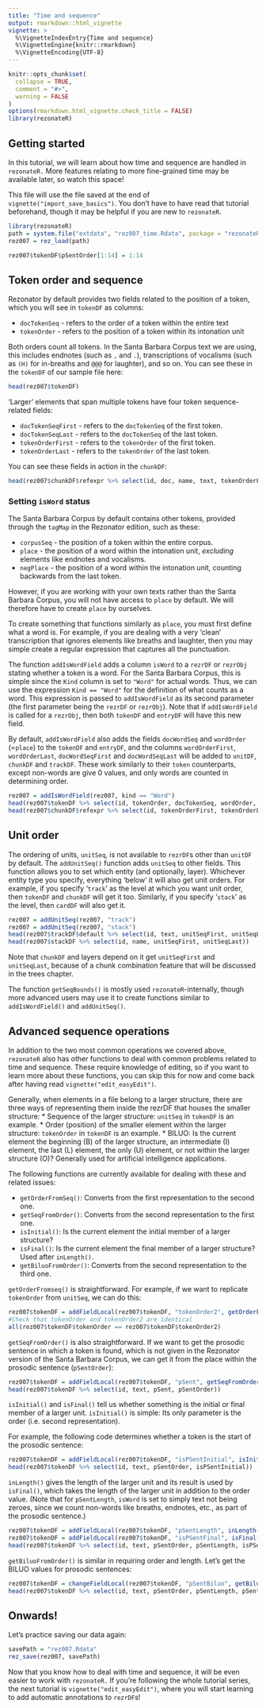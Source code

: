 ```yaml
---
title: "Time and sequence"
output: rmarkdown::html_vignette
vignette: >
  %\VignetteIndexEntry{Time and sequence}
  %\VignetteEngine{knitr::rmarkdown}
  %\VignetteEncoding{UTF-8}
---
```


```r
knitr::opts_chunk$set(
  collapse = TRUE,
  comment = "#>",
  warning = FALSE
)
options(rmarkdown.html_vignette.check_title = FALSE)
library(rezonateR)
```

## Getting started

In this tutorial, we will learn about how time and sequence are handled in `rezonateR.` More features relating to more fine-grained time may be available later, so watch this space!

This file will use the file saved at the end of `vignette("import_save_basics")`. You don't have to have read that tutorial beforehand, though it may be helpful if you are new to `rezonateR`.

```r
library(rezonateR)
path = system.file("extdata", "rez007_time.Rdata", package = "rezonateR", mustWork = T)
rez007 = rez_load(path)
```

```r
rez007$tokenDF$pSentOrder[1:14] = 1:14
```

## Token order and sequence

Rezonator by default provides two fields related to the position of a token, which you will see in `tokenDF` as columns:

-   `docTokenSeq` - refers to the order of a token within the entire text
-   `tokenOrder` - refers to the position of a token within its intonation unit

Both orders count all tokens. In the Santa Barbara Corpus text we are using, this includes endnotes (such as `,` and `.`), transcriptions of vocalisms (such as `(H)` for in-breaths and `@@@` for laughter), and so on. You can see these in the `tokenDF` of our sample file here:

```r
head(rez007$tokenDF)
```

'Larger' elements that span multiple tokens have four token sequence-related fields:

-   `docTokenSeqFirst` - refers to the `docTokenSeq` of the first token.
-   `docTokenSeqLast` - refers to the `docTokenSeq` of the last token.
-   `tokenOrderFirst` - refers to the `tokenOrder` of the first token.
-   `tokenOrderLast` - refers to the `tokenOrder` of the last token.

You can see these fields in action in the `chunkDF`:

```r
head(rez007$chunkDF$refexpr %>% select(id, doc, name, text, tokenOrderFirst, docTokenSeqFirst, tokenOrderLast, docTokenSeqLast))
```

### Setting `isWord` status

The Santa Barbara Corpus by default contains other tokens, provided through the `tagMap` in the Rezonator edition, such as these:

-   `corpusSeq` - the position of a token within the entire corpus.
-   `place` - the position of a word within the intonation unit, *excluding* elements like endnotes and vocalisms.
-   `negPlace` - the position of a word within the intonation unit, counting backwards from the last token.

However, if you are working with your own texts rather than the Santa Barbara Corpus, you will not have access to `place` by default. We will therefore have to create `place` by ourselves.

To create something that functions similarly as `place`, you must first define what a word is. For example, if you are dealing with a very 'clean' transcription that ignores elements like breaths and laughter, then you may simple create a regular expression that captures all the punctuation.

The function `addIsWordField` adds a column `isWord` to a `rezrDF` or `rezrObj` stating whether a token is a word. For the Santa Barbara Corpus, this is simple since the `Kind` column is set to `"Word"` for actual words. Thus, we can use the expression `Kind == "Word"` for the definition of what counts as a word. This expression is passed to `addIsWordField` as its second parameter (the first parameter being the `rezrDF` or `rezrObj`). Note that if `addIsWordField` is called for a `rezrObj`, then both `tokenDF` and `entryDF` will have this new field.

By default, `addIsWordField` also adds the fields `docWordSeq` and `wordOrder` (=`place`) to the `tokenDF` and `entryDF`, and the columns `wordOrderFirst`, `wordOrderLast`, `docWordSeqFirst` and `docWordSeqLast` will be added to `unitDF`, `chunkDF` and `trackDF`. These work similarly to their `token` counterparts, except non-words are give 0 values, and only words are counted in determining order.

```r
rez007 = addIsWordField(rez007, kind == "Word")
head(rez007$tokenDF %>% select(id, tokenOrder, docTokenSeq, wordOrder, docWordSeq))
head(rez007$chunkDF$refexpr %>% select(id, tokenOrderFirst, tokenOrderLast, docTokenSeqFirst, docTokenSeqLast, wordOrderFirst, wordOrderLast, docWordSeqFirst, docWordSeqLast))
```

## Unit order

The ordering of units, `unitSeq`, is not available to `rezrDF`s other than `unitDF` by default. The `addUnitSeq()` function adds `unitSeq` to other fields. This function allows you to set which entity (and optionally, layer). Whichever entity type you specify, everything 'below' it will also get unit orders. For example, if you specify '`track`' as the level at which you want unit order, then `tokenDF` and `chunkDF` will get it too. Similarly, if you specify '`stack`' as the level, then `cardDF` will also get it.

```r
rez007 = addUnitSeq(rez007, "track")
rez007 = addUnitSeq(rez007, "stack")
head(rez007$trackDF$default %>% select(id, text, unitSeqFirst, unitSeqLast))
head(rez007$stackDF %>% select(id, name, unitSeqFirst, unitSeqLast))
```

Note that `chunkDF` and layers depend on it get `unitSeqFirst` and `unitSeqLast`, because of a chunk combination feature that will be discussed in the trees chapter.

The function `getSeqBounds()` is mostly used `rezonateR`-internally, though more advanced users may use it to create functions similar to `addIsWordField()` and `addUnitSeq()`.

## Advanced sequence operations

In addition to the two most common operations we covered above, `rezonateR` also has other functions to deal with common problems related to time and sequence. These require knowledge of editing, so if you want to learn more about these functions, you can skip this for now and come back after having read `vignette("edit_easyEdit")`.

Generally, when elements in a file belong to a larger structure, there are three ways of representing them inside the rezrDF that houses the smaller structure: \* Sequence of the larger structure: `unitSeq` in `tokenDF` is an example. \* Order (position) of the smaller element within the larger structure: `tokenOrder` in `tokenDF` is an example. \* BILUO: Is the current element the beginning (B) of the larger structure, an intermediate (I) element, the last (L) element, the only (U) element, or not within the larger structure (O)? Generally used for artificial intelligence applications.

The following functions are currently available for dealing with these and related issues:

-   `getOrderFromSeq()`: Converts from the first representation to the second one.
-   `getSeqFromOrder()`: Converts from the second representation to the first one.
-   `isInitial()`: Is the current element the initial member of a larger structure?
-   `isFinal()`: Is the current element the final member of a larger structure? Used after `inLength()`.
-   `getBiluoFromOrder()`: Converts from the second representation to the third one.

`getOrderFromseq()` is straightforward. For example, if we want to replicate `tokenOrder` from `unitSeq`, we can do this:

```r
rez007$tokenDF = addFieldLocal(rez007$tokenDF, "tokenOrder2", getOrderFromSeq(unitSeq))
#Check that tokenOrder and tokenOrder2 are identical
all(rez007$tokenDF$tokenOrder == rez007$tokenDF$tokenOrder2)
```

`getSeqFromOrder()` is also straightforward. If we want to get the prosodic sentence in which a token is found, which is not given in the Rezonator version of the Santa Barbara Corpus, we can get it from the place within the prosodic sentence (`pSentOrder`):

```r
rez007$tokenDF = addFieldLocal(rez007$tokenDF, "pSent", getSeqFromOrder(pSentOrder))
head(rez007$tokenDF %>% select(id, text, pSent, pSentOrder))
```

`isInitial()` and `isFinal()` tell us whether something is the initial or final member of a larger unit. `isInitial()` is simple: Its only parameter is the order (i.e. second representation).

For example, the following code determines whether a token is the start of the prosodic sentence:

```r
rez007$tokenDF = addFieldLocal(rez007$tokenDF, "isPSentInitial", isInitial(pSentOrder))
head(rez007$tokenDF %>% select(id, text, pSentOrder, isPSentInitial))
```

`inLength()` gives the length of the larger unit and its result is used by `isFinal()`, which takes the length of the larger unit in addition to the order value. (Note that for `pSentLength`, `isWord` is set to simply text not being zeroes, since we count non-words like breaths, endnotes, etc., as part of the prosodic sentence.)

```r
rez007$tokenDF = addFieldLocal(rez007$tokenDF, "pSentLength", inLength(pSentOrder, isWord = (text != "<0>")), type = "complex", groupField = "pSent")
rez007$tokenDF = addFieldLocal(rez007$tokenDF, "isPSentFinal", isFinal(pSentOrder, pSentLength))
head(rez007$tokenDF %>% select(id, text, pSentOrder, pSentLength, isPSentFinal))
```

`getBiluoFromOrder()` is similar in requiring order and length. Let's get the BILUO values for prosodic sentences:

```r
rez007$tokenDF = changeFieldLocal(rez007$tokenDF, "pSentBiluo", getBiluoFromOrder(pSentOrder, pSentLength))
head(rez007$tokenDF %>% select(id, text, pSentOrder, pSentLength, pSentBiluo))
```

## Onwards!

Let's practice saving our data again:

```r
savePath = "rez007.Rdata"
rez_save(rez007, savePath)
```

Now that you know how to deal with time and sequence, it will be even easier to work with `rezonateR.` If you're following the whole tutorial series, the next tutorial is `vignette("edit_easyEdit")`, where you will start learning to add automatic annotations to `rezrDF`s!
